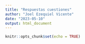 ```yaml
---
title: "Respuestas cuestiones"
author: "Joel Ezequiel Vicente"
date: "2023-05-10"
output: html_document
---
```


```r
knitr::opts_chunk$set(echo = TRUE)
```


 